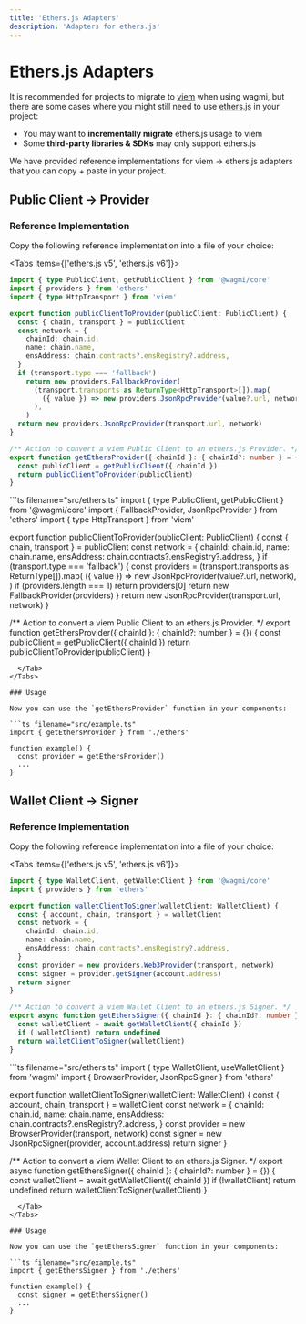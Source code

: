 ```yaml
---
title: 'Ethers.js Adapters'
description: 'Adapters for ethers.js'
---
```



# Ethers.js Adapters

It is recommended for projects to migrate to [viem](https://viem.sh) when using wagmi, but there are some cases where you might still need to use [ethers.js](https://ethers.org/) in your project:

- You may want to **incrementally migrate** ethers.js usage to viem
- Some **third-party libraries & SDKs** may only support ethers.js

We have provided reference implementations for viem → ethers.js adapters that you can copy + paste in your project.

## Public Client → Provider

### Reference Implementation

Copy the following reference implementation into a file of your choice:

<Tabs items={['ethers.js v5', 'ethers.js v6']}>
  <Tab>
```ts filename="src/ethers.ts"
import { type PublicClient, getPublicClient } from '@wagmi/core'
import { providers } from 'ethers'
import { type HttpTransport } from 'viem'

export function publicClientToProvider(publicClient: PublicClient) {
  const { chain, transport } = publicClient
  const network = {
    chainId: chain.id,
    name: chain.name,
    ensAddress: chain.contracts?.ensRegistry?.address,
  }
  if (transport.type === 'fallback')
    return new providers.FallbackProvider(
      (transport.transports as ReturnType<HttpTransport>[]).map(
        ({ value }) => new providers.JsonRpcProvider(value?.url, network),
      ),
    )
  return new providers.JsonRpcProvider(transport.url, network)
}

/** Action to convert a viem Public Client to an ethers.js Provider. */
export function getEthersProvider({ chainId }: { chainId?: number } = {}) {
  const publicClient = getPublicClient({ chainId })
  return publicClientToProvider(publicClient)
}
```
  </Tab>
  <Tab>
```ts filename="src/ethers.ts"
import { type PublicClient, getPublicClient } from '@wagmi/core'
import { FallbackProvider, JsonRpcProvider } from 'ethers'
import { type HttpTransport } from 'viem'

export function publicClientToProvider(publicClient: PublicClient) {
  const { chain, transport } = publicClient
  const network = {
    chainId: chain.id,
    name: chain.name,
    ensAddress: chain.contracts?.ensRegistry?.address,
  }
  if (transport.type === 'fallback') {
    const providers = (transport.transports as ReturnType<HttpTransport>[]).map(
      ({ value }) => new JsonRpcProvider(value?.url, network),
    )
    if (providers.length === 1) return providers[0]
    return new FallbackProvider(providers)
  }
  return new JsonRpcProvider(transport.url, network)
}

/** Action to convert a viem Public Client to an ethers.js Provider. */
export function getEthersProvider({ chainId }: { chainId?: number } = {}) {
  const publicClient = getPublicClient({ chainId })
  return publicClientToProvider(publicClient)
}
```
  </Tab>
</Tabs>

### Usage

Now you can use the `getEthersProvider` function in your components:

```ts filename="src/example.ts"
import { getEthersProvider } from './ethers'

function example() {
  const provider = getEthersProvider()
  ...
}
```

## Wallet Client → Signer

### Reference Implementation

Copy the following reference implementation into a file of your choice:

<Tabs items={['ethers.js v5', 'ethers.js v6']}>
  <Tab>
```ts filename="src/ethers.ts"
import { type WalletClient, getWalletClient } from '@wagmi/core'
import { providers } from 'ethers'

export function walletClientToSigner(walletClient: WalletClient) {
  const { account, chain, transport } = walletClient
  const network = {
    chainId: chain.id,
    name: chain.name,
    ensAddress: chain.contracts?.ensRegistry?.address,
  }
  const provider = new providers.Web3Provider(transport, network)
  const signer = provider.getSigner(account.address)
  return signer
}

/** Action to convert a viem Wallet Client to an ethers.js Signer. */
export async function getEthersSigner({ chainId }: { chainId?: number } = {}) {
  const walletClient = await getWalletClient({ chainId })
  if (!walletClient) return undefined
  return walletClientToSigner(walletClient)
}
```
  </Tab>
  <Tab>
```ts filename="src/ethers.ts"
import { type WalletClient, useWalletClient } from 'wagmi'
import { BrowserProvider, JsonRpcSigner } from 'ethers'

export function walletClientToSigner(walletClient: WalletClient) {
  const { account, chain, transport } = walletClient
  const network = {
    chainId: chain.id,
    name: chain.name,
    ensAddress: chain.contracts?.ensRegistry?.address,
  }
  const provider = new BrowserProvider(transport, network)
  const signer = new JsonRpcSigner(provider, account.address)
  return signer
}

/** Action to convert a viem Wallet Client to an ethers.js Signer. */
export async function getEthersSigner({ chainId }: { chainId?: number } = {}) {
  const walletClient = await getWalletClient({ chainId })
  if (!walletClient) return undefined
  return walletClientToSigner(walletClient)
}
```
  </Tab>
</Tabs>

### Usage

Now you can use the `getEthersSigner` function in your components:

```ts filename="src/example.ts"
import { getEthersSigner } from './ethers'

function example() {
  const signer = getEthersSigner()
  ...
}
```